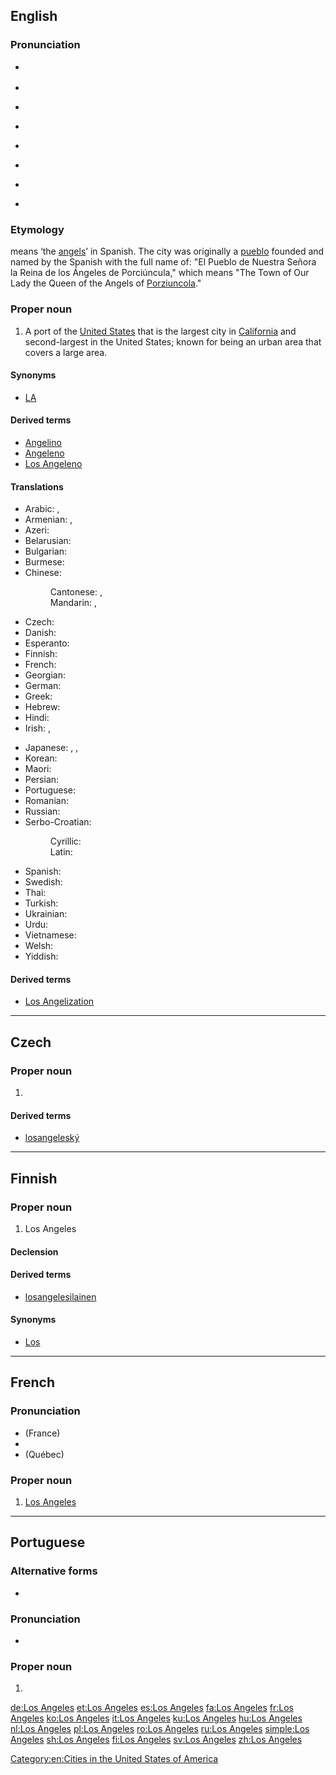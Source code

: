 {{also|Los Ángeles}}
==English==
{{wikipedia}}

===Pronunciation===
* {{a|GenAm}} {{IPA|/lɔs ˈændʒələs/|lang=en}}
* {{audio|En-us-Los Angeles.ogg|Audio (US)|lang=en}}
* {{a|cot-caught|Canada}} {{IPA|/lɑs ˈændʒələs/|lang=en}}
* {{audio|En-ca-Los Angeles.ogg|Audio (CA)|lang=en}}
* {{a|RP}} {{IPA|/lɒs ˈændʒɪliːz/|lang=en}}
* {{audio|en-uk-Los Angeles.ogg|Audio (UK)|lang=en}}
* {{a|dated|GenAm}} {{IPA|/lɔs ˈænɡələs/|lang=en}}
* {{a|dated|GenAm}} {{IPA|/lɔs ˈænələs/|lang=en}}

===Etymology===
{{m|es|[[los|Los]] [[ángeles|Ángeles]]}} means ‘the [[angels]]’ in Spanish. The city was originally a [[pueblo]] founded and named by the Spanish with the full name of: "El Pueblo de Nuestra Señora la Reina de los Ángeles de Porciúncula," which means "The Town of Our Lady the Queen of the Angels of [[w:Porziuncola|Porziuncola]]."

===Proper noun===
{{en-proper noun|head=Los Angeles}}

# A port of the [[United States]] that is the largest city in [[California]] and second-largest in the United States; known for being an urban area that covers a large area.

====Synonyms====
* [[LA]]

====Derived terms====
* [[Angelino]]
* [[Angeleno]]
* [[Los Angeleno]]

====Translations====
{{trans-top|largest city in California}}
* Arabic: {{t|ar|لُوس اَنْجِلِيس|m}}, {{t|ar|لُوس أَنْجِلُوس|m}}
* Armenian: {{t|hy|Լոս Անջելես}}, {{t|hy|Լոս}}
* Azeri: {{t|az|Los-Anceles}}
* Belarusian: {{t|be|Лос-А́нджэлес|m}}
* Bulgarian: {{t|bg|Лос А́нджелис|m}}
* Burmese: {{t|my|လော့အိန်ဂျယ်လိစ်|sc=Mymr}}
* Chinese:
*: Cantonese: {{t|yue|羅省|sc=Hani}}, {{t|yue|罗省|tr=lo4 saang2|sc=Hani}}
*: Mandarin: {{t|cmn|洛杉磯|sc=Hani}}, {{t+|cmn|洛杉矶|tr=Luòshānjī|sc=Hani}}
* Czech: {{t|cs|Los Angeles}}
* Danish: {{t|da|Los Angeles}}
* Esperanto: {{t|eo|Los-Anĝeleso}}
* Finnish: {{t+|fi|Los Angeles}}
* French: {{t+|fr|Los Angeles}}
* Georgian: {{t|ka|ლოს-ანჯელესი|sc=Geor}}
* German: {{t+|de|Los Angeles}}
* Greek: {{t+|el|Λος Άντζελες}}
* Hebrew: {{t|he|לוס אנג'לס|tr=Los Anjeles}}
* Hindi: {{t|hi|लॉस ऐन्जेलिस|tr=lŏs ainjēlis}}
* Irish: {{t|ga|Cathair na nAingeal|f}}, {{t|ga|Los Angeles}}
{{trans-mid}}
* Japanese: {{t|ja|ロサンゼルス|tr=Rosanzerusu}}, {{qualifier|abbreviation}} {{t+|ja|ロス|tr=Rosu}}, {{qualifier|obsolete}} {{t|ja|羅府|tr=らふ, Rafu|sc=Jpan}}
* Korean: {{t+|ko|로스앤젤레스}}
* Maori: {{t|mi|Ngā Ānahera}}
* Persian: {{t+|fa|لس‌آنجلس|tr=Los-Ânjeles}}
* Portuguese: {{t|pt|Los Angeles|f}}
* Romanian: {{t+|ro|Los Angeles}}
* Russian: {{t+|ru|Лос-А́нджелес|m}}
* Serbo-Croatian:
*: Cyrillic: {{t|sh|Лос Анџелес|m|sc=Cyrl}}
*: Latin: {{t|sh|Los Andželes|m}}
* Spanish: {{t+|es|Los Ángeles|m}}
* Swedish: {{t+|sv|Los Angeles}}
* Thai: {{t|th|ลอสแอนเจลิส|tr=lôt ae-nor-jay-lít}}
* Turkish: {{t|tr|Los Angeles}}
* Ukrainian: {{t|uk|Лос-А́нджелес|m}}
* Urdu: {{t|ur|لاس اینجلس|tr=lŏs ainjēlis}}
* Vietnamese: {{t|vi|Lốt An giơ lét}}
* Welsh: {{t|cy|Los Angeles}}
* Yiddish: {{t|yi|לאָס־אַנדזשעלעס}}
{{trans-bottom}}

====Derived terms====
* [[Los Angelization]]

[[Category:en:Cities in the United States of America]]

----

==Czech==

===Proper noun===
{{cs-proper noun|g=n}}

# {{l|en|Los Angeles}}

====Derived terms====
* [[losangeleský]]

----

==Finnish==

===Proper noun===
{{fi-proper noun}}

# Los Angeles

====Declension====
{{fi-decl-risti|n=sg|Los Angeles|||a|i=0}}

====Derived terms====
* [[losangelesilainen]]

====Synonyms====
* [[Los]] {{qualifier|informal}}

----

==French==

===Pronunciation===
* (France) {{IPA|/lɔ.s‿ɑ̃.dʒə.lɛs/|lang=fr}}
* {{audio|Fr-Paris--Los Angeles.ogg|Audio (Paris)|lang=fr}}
* (Québec) {{IPA|/lɔ.s‿ɑ̃.ʒɛl/|/lɔ.s‿an.dʒe.lɛs/|lang=fr}}

===Proper noun===
{{fr-proper noun}}

# [[Los Angeles#English|Los Angeles]]

----

==Portuguese==

===Alternative forms===
* {{l|pt|Los Ângeles}} {{qualifier|uncommon}}

===Pronunciation===
* {{a|Brazil}} {{IPA|/loz ˈɐ̃.ʒe.lis/|lang=pt}}

===Proper noun===
{{pt-proper noun|f|head=Los Angeles}}

# {{place|pt|city|s/California|c/United States of America|t1=Los Angeles}}

[[de:Los Angeles]]
[[et:Los Angeles]]
[[es:Los Angeles]]
[[fa:Los Angeles]]
[[fr:Los Angeles]]
[[ko:Los Angeles]]
[[it:Los Angeles]]
[[ku:Los Angeles]]
[[hu:Los Angeles]]
[[nl:Los Angeles]]
[[pl:Los Angeles]]
[[ro:Los Angeles]]
[[ru:Los Angeles]]
[[simple:Los Angeles]]
[[sh:Los Angeles]]
[[fi:Los Angeles]]
[[sv:Los Angeles]]
[[zh:Los Angeles]]